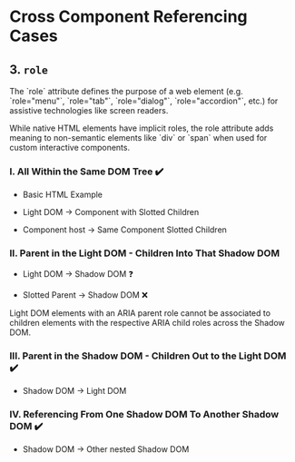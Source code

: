 
<Meta of={CCR} />

# Cross Component Referencing Cases

## 3. `role`

<p className="lead">
  The `role` attribute defines the purpose of a web element (e.g. `role="menu"`, `role="tab"`,
  `role="dialog"`, `role="accordion"`, etc.) for assistive technologies like screen readers.
</p>

<p>
  While native HTML elements have implicit roles, the role attribute adds meaning to non-semantic
  elements like `div` or `span` when used for custom interactive components.
</p>

### I. All Within the Same DOM Tree ✔️

<ul>
  <li>Basic HTML Example</li>
</ul>
<Canvas of={CCR.ExampleHTML} sourceState="shown" />
<ul>
  <li>Light DOM → Component with Slotted Children</li>
</ul>
<Canvas of={CCR.Example1a} sourceState="shown" />

<ul>
  <li> Component host → Same Component Slotted Children</li>
</ul>
<Canvas of={CCR.Example1b} sourceState="shown" />

### II. Parent in the Light DOM - Children Into That Shadow DOM

<ul>
  <li>Light DOM → Shadow DOM ❓</li>
  <Canvas of={CCR.Example2a} sourceState="shown" />
</ul>
<ul>
  <li>Slotted Parent → Shadow DOM ❌</li>
  <Canvas of={CCR.Example2b} sourceState="shown" />
</ul>
Light DOM elements with an ARIA parent role cannot be associated to children elements with the
respective ARIA child roles across the Shadow DOM.

### III. Parent in the Shadow DOM - Children Out to the Light DOM ✔️

<ul>
  <li>Shadow DOM → Light DOM </li>
</ul>

<Canvas of={CCR.Example3} sourceState="shown" />

### IV. Referencing From One Shadow DOM To Another Shadow DOM ✔️

<ul>
  <li>Shadow DOM → Other nested Shadow DOM</li>
</ul>

<Canvas of={CCR.Example4} sourceState="shown" />
